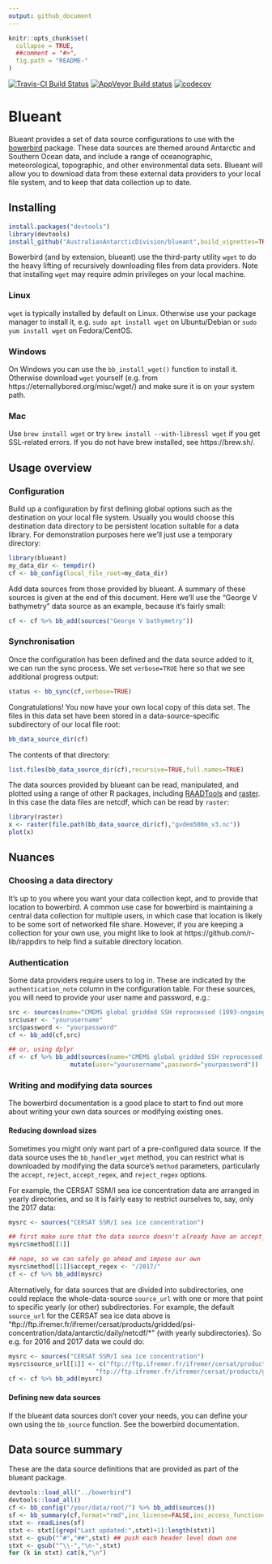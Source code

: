 ```yaml
---
output: github_document
---
```


<!-- README.md is generated from README.Rmd. Please edit that file -->

```r
knitr::opts_chunk$set(
  collapse = TRUE,
  ##comment = "#>",
  fig.path = "README-"
)
```

[![Travis-CI Build Status](https://travis-ci.org/AustralianAntarcticDivision/blueant.svg?branch=master)](https://travis-ci.org/AustralianAntarcticDivision/blueant)
[![AppVeyor Build status](https://ci.appveyor.com/api/projects/status/5idrimyx0uuv6liu?svg=true)](https://ci.appveyor.com/project/raymondben/blueant)
[![codecov](https://codecov.io/gh/AustralianAntarcticDivision/blueant/branch/master/graph/badge.svg)](https://codecov.io/gh/AustralianAntarcticDivision/blueant)

# Blueant

Blueant provides a set of data source configurations to use with the [bowerbird](https://github.com/AustralianAntarcticDivision/bowerbird) package. These data sources are themed around Antarctic and Southern Ocean data, and include a range of oceanographic, meteorological, topographic, and other environmental data sets. Blueant will allow you to download data from these external data providers to your local file system, and to keep that data collection up to date.

## Installing

```r
install.packages("devtools")
library(devtools)
install_github("AustralianAntarcticDivision/blueant",build_vignettes=TRUE)
```

Bowerbird (and by extension, blueant) use the third-party utility `wget` to do the heavy lifting of recursively downloading files from data providers. Note that installing `wget` may require admin privileges on your local machine.

### Linux

`wget` is typically installed by default on Linux. Otherwise use your package manager to install it, e.g. `sudo apt install wget` on Ubuntu/Debian or `sudo yum install wget` on Fedora/CentOS.

### Windows

On Windows you can use the `bb_install_wget()` function to install it. Otherwise download `wget` yourself (e.g. from https://eternallybored.org/misc/wget/) and make sure it is on your system path.

### Mac

Use `brew install wget` or try `brew install --with-libressl wget` if you get SSL-related errors. If you do not have brew installed, see https://brew.sh/.


## Usage overview

### Configuration

Build up a configuration by first defining global options such as the destination on your local file system. Usually you would choose this destination data directory to be persistent location suitable for a data library. For demonstration purposes here we'll just use a temporary directory:

```r
library(blueant)
my_data_dir <- tempdir()
cf <- bb_config(local_file_root=my_data_dir)
```

Add data sources from those provided by blueant. A summary of these sources is given at the end of this document. Here we'll use the "George V bathymetry" data source as an example, because it's fairly small:

```r
cf <- cf %>% bb_add(sources("George V bathymetry"))
```

### Synchronisation

Once the configuration has been defined and the data source added to it, we can run the sync process. We set `verbose=TRUE` here so that we see additional progress output:

```r
status <- bb_sync(cf,verbose=TRUE)
```

Congratulations! You now have your own local copy of this data set. The files in this data set have been stored in a data-source-specific subdirectory of our local file root:

```r
bb_data_source_dir(cf)
```

The contents of that directory:

```r
list.files(bb_data_source_dir(cf),recursive=TRUE,full.names=TRUE)
```

The data sources provided by blueant can be read, manipulated, and plotted using a range of other R packages, including [RAADTools](https://github.com/AustralianAntarcticDivision/raadtools) and [raster](https://cran.r-project.org/package=raster). In this case the data files are netcdf, which can be read by `raster`:

```r
library(raster)
x <- raster(file.path(bb_data_source_dir(cf),"gvdem500m_v3.nc"))
plot(x)
```

## Nuances

### Choosing a data directory

It's up to you where you want your data collection kept, and to provide that location to bowerbird. A common use case for bowerbird is maintaining a central data collection for multiple users, in which case that location is likely to be some sort of networked file share. However, if you are keeping a collection for your own use, you might like to look at https://github.com/r-lib/rappdirs to help find a suitable directory location.

### Authentication

Some data providers require users to log in. These are indicated by the `authentication_note` column in the configuration table. For these sources, you will need to provide your user name and password, e.g.:

```r
src <- sources(name="CMEMS global gridded SSH reprocessed (1993-ongoing)")
src$user <- "yourusername"
src$password <- "yourpassword"
cf <- bb_add(cf,src)

## or, using dplyr
cf <- cf %>% bb_add(sources(name="CMEMS global gridded SSH reprocessed (1993-ongoing)") %>%
                 mutate(user="yourusername",password="yourpassword"))
```

### Writing and modifying data sources

The bowerbird documentation is a good place to start to find out more about writing your own data sources or modifying existing ones.

#### Reducing download sizes

Sometimes you might only want part of a pre-configured data source. If the data source uses the `bb_handler_wget` method, you can restrict what is downloaded by modifying the data source's `method` parameters, particularly the `accept`, `reject`, `accept_regex`, and `reject_regex` options. 

For example, the CERSAT SSM/I sea ice concentration data are arranged in yearly directories, and so it is fairly easy to restrict ourselves to, say, only the 2017 data:

```r
mysrc <- sources("CERSAT SSM/I sea ice concentration")

## first make sure that the data source doesn't already have an accept_regex parameter defined
mysrc$method[[1]]

## nope, so we can safely go ahead and impose our own
mysrc$method[[1]]$accept_regex <- "/2017/"
cf <- cf %>% bb_add(mysrc)
```

Alternatively, for data sources that are divided into subdirectories, one could replace the whole-data-source `source_url` with one or more that point to specific yearly (or other) subdirectories. For example, the default `source_url` for the CERSAT sea ice data above is "ftp://ftp.ifremer.fr/ifremer/cersat/products/gridded/psi-concentration/data/antarctic/daily/netcdf/*" (with yearly subdirectories). So e.g. for 2016 and 2017 data we could do:

```r
mysrc <- sources("CERSAT SSM/I sea ice concentration")
mysrc$source_url[[1]] <- c("ftp://ftp.ifremer.fr/ifremer/cersat/products/gridded/psi-concentration/data/antarctic/daily/netcdf/2016/*",
                        "ftp://ftp.ifremer.fr/ifremer/cersat/products/gridded/psi-concentration/data/antarctic/daily/netcdf/2017/*")
cf <- cf %>% bb_add(mysrc)
```

#### Defining new data sources

If the blueant data sources don't cover your needs, you can define your own using the `bb_source` function. See the bowerbird documentation.

## Data source summary

These are the data source definitions that are provided as part of the blueant package.

```r
devtools::load_all("../bowerbird")
devtools::load_all()
cf <- bb_config("/your/data/root/") %>% bb_add(sources())
sf <- bb_summary(cf,format="rmd",inc_license=FALSE,inc_access_function=FALSE,inc_path=FALSE)
stxt <- readLines(sf)
stxt <- stxt[(grep("Last updated:",stxt)+1):length(stxt)]
stxt <- gsub("^#","##",stxt) ## push each header level down one
stxt <- gsub("^\\-","\n-",stxt)
for (k in stxt) cat(k,"\n")
```

